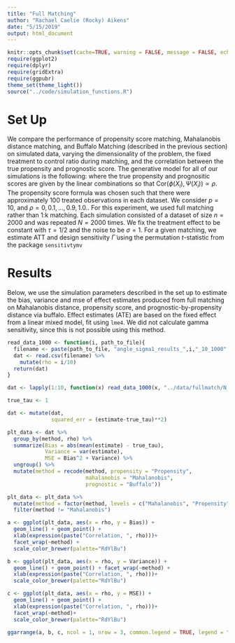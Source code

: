 ```yaml
---
title: "Full Matching"
author: "Rachael Caelie (Rocky) Aikens"
date: "5/15/2019"
output: html_document
---
```


```r
knitr::opts_chunk$set(cache=TRUE, warning = FALSE, message = FALSE, echo = FALSE, fig.align = "center", fig.height = 4)
require(ggplot2)
require(dplyr)
require(gridExtra)
require(ggpubr)
theme_set(theme_light())
source("../code/simulation_functions.R")
```

# Set Up 

We compare the performance of propensity score matching, Mahalanobis distance matching, and Buffalo Matching (described in the previous section) on simulated data, varying the dimensionality of the problem, the fixed treatment to control ratio during matching, and the correlation between the true propensity and prognostic score. The generative model for all of our simulations is the following:
\begin{align*}
    X_i &\sim_{iid} \text{Normal}(0,I_p),\\
    T_i &\sim_{iid} \text{Bernoulli}\left(\frac{1}{1+\exp(-\phi(X_i))}\right),\\
    Y_i &=\tau T_i + \Psi(X_i) + \epsilon_i,\\
    \epsilon_i &\sim_{iid} N(0,\sigma^2),
\end{align*}
where the true propensity and prognositic scores are given by the linear combinations
\begin{align*}
    \phi(X_i) &= X_{i1}-10/3,\\
    \Psi(X_i) &=\rho X_{i1} + \sqrt{(1-\rho^2)}X_{i2},
\end{align*}
so that $\text{Cor}(\phi(X_i), \Psi(X_i)) \propto \rho$.  The propensity score formula was chosen such that there were approximately 100 treated observations in each dataset. We consider $p=10$, and $\rho = 0, 0.1,\hdots, 0.9, 1.0.$. For this experiment, we used full matching rather than 1:k matching. Each simulation consisted of a dataset of size $n=2000$ and was repeated $N=2000$ times.
We fix the treatment effect to be constant with $\tau=1/2$ and the noise to be $\sigma=1$.
For a given matching, we estimate ATT and design sensitivity $\tilde\Gamma$ using the permutation $t$-statistic from the package `sensitivtymv`

# Results 

Below, we use the simulation parameters described in the set up to estimate the bias, variance and mse of effect estimates produced from full matching on Mahalanobis distance, propensity score, and prognostic-by-propensity distance via buffalo.  Effect estimates (ATE) are based on the fixed effect from a linear mixed model, fit using `lme4`. We did not calculate gamma sensitivity, since this is not possible using this method.

```r
read_data_1000 <- function(i, path_to_file){
  filename <- paste(path_to_file, "angle_sigma1_results_",i,"_10_1000", sep = "")
  dat <- read.csv(filename) %>%
    mutate(rho = i/10)
  return(dat)
}

dat <- lapply(1:10, function(x) read_data_1000(x, "../data/fullmatch/N_2000/")) %>% bind_rows
```

```r
true_tau <- 1

dat <- mutate(dat, 
              squared_err = (estimate-true_tau)**2)

plt_data <- dat %>% 
  group_by(method, rho) %>% 
  summarize(Bias = abs(mean(estimate) - true_tau), 
            Variance = var(estimate),
            MSE = Bias^2 + Variance) %>%
  ungroup() %>%
  mutate(method = recode(method, propensity = "Propensity", 
                         mahalanobis = "Mahalanobis", 
                         prognostic = "Buffalo"))
```


```r
plt_data <- plt_data %>%
  mutate(method = factor(method, levels = c("Mahalanobis", "Propensity", "Buffalo"))) %>%
  filter(method != "Mahalanobis")
```

```r
a <- ggplot(plt_data, aes(x = rho, y = Bias)) +
  geom_line() + geom_point() +
  xlab(expression(paste("Correlation, ", rho)))+
  facet_wrap(~method) +
  scale_color_brewer(palette="RdYlBu")

b <- ggplot(plt_data, aes(x = rho, y = Variance)) +
  geom_line() + geom_point() + facet_wrap(~method) +
  xlab(expression(paste("Correlation, ", rho)))+
  scale_color_brewer(palette="RdYlBu")

c <- ggplot(plt_data, aes(x = rho, y = MSE)) +
  geom_line() + geom_point() + 
  xlab(expression(paste("Correlation, ", rho)))+
  facet_wrap(~method)+
  scale_color_brewer(palette="RdYlBu")

ggarrange(a, b, c, ncol = 1, nrow = 3, common.legend = TRUE, legend = "right", labels = "AUTO")

```
